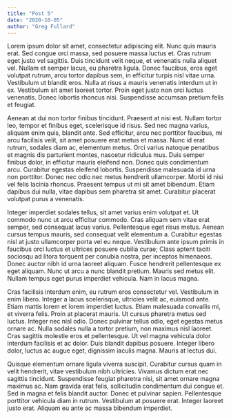 ```yaml
---
title: "Post 5"
date: "2020-10-05"
author: "Greg Fullard"
---
```

Lorem ipsum dolor sit amet, consectetur adipiscing elit. Nunc quis mauris erat. Sed congue orci massa, sed posuere massa luctus et. Cras rutrum eget justo vel sagittis. Duis tincidunt velit neque, et venenatis nulla aliquet vel. Nullam et semper lacus, eu pharetra ligula. Donec faucibus, eros eget volutpat rutrum, arcu tortor dapibus sem, in efficitur turpis nisl vitae urna. Vestibulum ut blandit eros. Nulla at risus a mauris venenatis interdum ut in ex. Vestibulum sit amet laoreet tortor. Proin eget justo non orci luctus venenatis. Donec lobortis rhoncus nisi. Suspendisse accumsan pretium felis et feugiat.

Aenean at dui non tortor finibus tincidunt. Praesent at nisi est. Nullam tortor leo, tempor et finibus eget, scelerisque id risus. Sed nec magna varius, aliquam enim quis, blandit ante. Sed efficitur, arcu nec porttitor faucibus, mi arcu facilisis velit, sit amet posuere erat metus et massa. Nunc id erat rutrum, sodales diam ac, elementum metus. Orci varius natoque penatibus et magnis dis parturient montes, nascetur ridiculus mus. Duis semper finibus dolor, in efficitur mauris eleifend non. Donec quis condimentum arcu. Curabitur egestas eleifend lobortis. Suspendisse malesuada id urna non porttitor. Donec nec odio nec metus hendrerit ullamcorper. Morbi id nisi vel felis lacinia rhoncus. Praesent tempus ut mi sit amet bibendum. Etiam dapibus dui nulla, vitae dapibus sem pharetra sit amet. Curabitur placerat volutpat purus a venenatis.

Integer imperdiet sodales tellus, sit amet varius enim volutpat et. Ut commodo nunc ut arcu efficitur commodo. Cras aliquam sem vitae erat semper, sed consequat lacus varius. Pellentesque eget risus metus. Aenean cursus tempus mauris, sed consequat velit elementum a. Curabitur egestas nisl at justo ullamcorper porta vel eu neque. Vestibulum ante ipsum primis in faucibus orci luctus et ultrices posuere cubilia curae; Class aptent taciti sociosqu ad litora torquent per conubia nostra, per inceptos himenaeos. Donec auctor nibh id urna laoreet aliquam. Fusce hendrerit pellentesque ex eget aliquam. Nunc ut arcu a nunc blandit pretium. Mauris sed metus elit. Nullam tempus eget purus imperdiet vehicula. Nam in lacus magna.

Cras facilisis interdum enim, eu rutrum eros consectetur vel. Vestibulum in enim libero. Integer a lacus scelerisque, ultricies velit ac, euismod ante. Etiam mattis lorem et lorem imperdiet luctus. Etiam malesuada convallis mi, et viverra felis. Proin at placerat mauris. Ut cursus pharetra metus sed luctus. Integer nec nisl odio. Donec pulvinar tellus odio, eget egestas metus ornare ac. Nulla sodales nulla a tortor pretium, non maximus nisl laoreet. Cras sagittis molestie eros et pellentesque. Ut vel magna vehicula dolor interdum facilisis et ac dolor. Duis blandit dapibus posuere. Integer libero dolor, luctus ac augue eget, dignissim iaculis magna. Mauris at lectus dui.

Quisque elementum ornare ligula viverra suscipit. Curabitur cursus quam in velit hendrerit, vitae vestibulum nibh ultricies. Vivamus dictum erat nec sagittis tincidunt. Suspendisse feugiat pharetra nisi, sit amet ornare magna maximus ac. Nam gravida erat felis, sollicitudin condimentum dui congue et. Sed in magna et felis blandit auctor. Donec et pulvinar sapien. Pellentesque porttitor vehicula diam in rutrum. Vestibulum at posuere erat. Integer laoreet justo erat. Aliquam eu ante ac massa bibendum imperdiet.